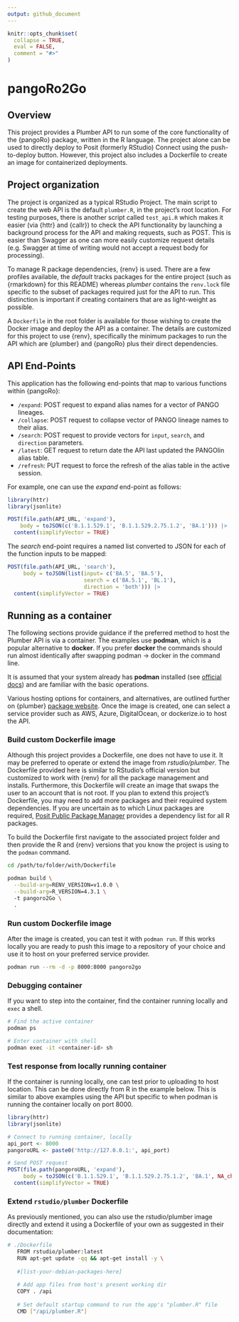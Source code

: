 ```yaml
---
output: github_document
---
```


<!-- README.md is generated from README.Rmd. Please edit that file -->

```r
knitr::opts_chunk$set(
  collapse = TRUE,
  eval = FALSE,
  comment = "#>"
)
```

# pangoRo2Go

## Overview

This project provides a Plumber API to run some of the core functionality of the {pangoRo} package, written in the R language. The project alone can be used to directly deploy to Posit (formerly RStudio) Connect using the push-to-deploy button. However, this project also includes a Dockerfile to create an image for containerized deployments.

## Project organization

The project is organized as a typical RStudio Project. The main script to create the web API is the default `plumber.R`, in the project's root location. For testing purposes, there is another script called `test_api.R` which makes it easier (via {httr} and {callr}) to check the API functionality by launching a background process for the API and making requests, such as POST. This is easier than Swagger as one can more easily customize request details (e.g. Swagger at time of writing would not accept a request body for processing).

To manage R package dependencies, {renv} is used. There are a few profiles available, the *default* tracks packages for the entire project (such as {rmarkdown} for this README) whereas *plumber* contains the `renv.lock` file specific to the subset of packages required just for the API to run. This distinction is important if creating containers that are as light-weight as possible.

A `Dockerfile` in the root folder is available for those wishing to create the Docker image and deploy the API as a container. The details are customized for this project to use {renv}, specifically the minimum packages to run the API which are  {plumber} and {pangoRo} plus their direct dependencies. 

## API End-Points

This application has the following end-points that map to various functions within {pangoRo}:

- `/expand`: POST request to expand alias names for a vector of PANGO lineages.
- `/collapse`: POST request to collapse vector of PANGO lineage names to their alias.
- `/search`: POST request to provide vectors for `input`, `search`, and `direction` parameters.
- `/latest`: GET request to return date the API last updated the PANGOlin alias table.
- `/refresh`: PUT request to force the refresh of the alias table in the active session.

For example, one can use the *expand* end-point as follows:  

```r
library(httr)
library(jsonlite)

POST(file.path(API_URL, 'expand'),
    body = toJSON(c('B.1.1.529.1', 'B.1.1.529.2.75.1.2', 'BA.1'))) |>
  content(simplifyVector = TRUE)
```

The *search* end-point requires a named list converted to JSON for each of the function inputs to be mapped:  

```r
POST(file.path(API_URL, 'search'),
     body = toJSON(list(input= c('BA.5', 'BA.5'), 
                        search = c('BA.5.1', 'BL.1'),
                        direction = 'both'))) |>
  content(simplifyVector = TRUE)
```

## Running as a container

The following sections provide guidance if the preferred method to host the Plumber API is via a container. The examples use **podman**, which is a popular alternative to **docker**. If you prefer **docker** the commands should run almost identically after swapping podman -> docker in the command line. 

It is assumed that your system already has **podman** installed (see [official docs](https://podman.io/docs/installation)) and are familiar with the basic operations. 

Various hosting options for containers, and alternatives, are outlined further on {plumber} [package website](https://www.rplumber.io/articles/hosting.html). Once the image is created, one can select a service provider such as AWS, Azure, DigitalOcean, or dockerize.io to host the API.

### Build custom Dockerfile image

Although this project provides a Dockerfile, one does not have to use it. It may be preferred to operate or extend the image from *rstudio/plumber*. The Dockerfile provided here is similar to RStudio's official version but customized to work with {renv} for all the package management and installs. Furthermore, this Dockerfile will create an image that swaps the user to an account that is not root. If you plan to extend this project's Dockerfile, you may need to add more packages and their required system dependencies. If you are uncertain as to which Linux packages are required, [Posit Public Package Manager](https://packagemanager.posit.co/client/#/) provides a dependency list for all R packages.

To build the Dockerfile first navigate to the associated project folder and then provide the R and {renv} versions that you know the project is using to the `podman` command.

```bash
cd /path/to/folder/with/Dockerfile

podman build \
  --build-arg=RENV_VERSION=v1.0.0 \
  --build-arg=R_VERSION=4.3.1 \ 
  -t pangoro2Go \
  .
```

### Run custom Dockerfile image

After the image is created, you can test it with `podman run`. If this works locally you are ready to push this image to a repository of your choice and use it to host on your preferred service provider.

```bash
podman run --rm -d -p 8000:8000 pangoro2go
```

### Debugging container

If you want to step into the container, find the container running locally and `exec` a shell.

```bash
# Find the active container
podman ps

# Enter container with shell
podman exec -it <container-id> sh
```

### Test response from locally running container 

If the container is running locally, one can test prior to uploading to host location. This can be done directly from R in the example below. This is similar to above examples using the API but specific to when podman is running the container locally on port 8000.

```r
library(httr)
library(jsonlite)

# Connect to running container, locally
api_port <- 8000
pangoroURL <- paste0('http://127.0.0.1:', api_port)

# Send POST request
POST(file.path(pangoroURL, 'expand'),
     body = toJSON(c('B.1.1.529.1', 'B.1.1.529.2.75.1.2', 'BA.1', NA_character_))) |>
  content(simplifyVector = TRUE)
```

### Extend `rstudio/plumber` Dockerfile

As previously mentioned, you can also use the rstudio/plumber image directly and extend it using a Dockerfile of your own as suggested in their documentation:

```bash
# ./Dockerfile
   FROM rstudio/plumber:latest
   RUN apt-get update -qq && apt-get install -y \
   
   #[list-your-debian-packages-here]
     
   # Add app files from host's present working dir
   COPY . /api
   
   # Set default startup command to run the app's "plumber.R" file
   CMD ["/api/plumber.R"]
```

